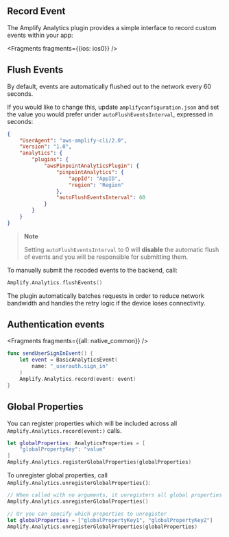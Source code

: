 ## Record Event

The Amplify Analytics plugin provides a simple interface to record custom events within your app:


<Fragments fragments={{ios: ios0}} />

## Flush Events

By default, events are automatically flushed out to the network every 60 seconds. 

If you would like to change this, update `amplifyconfiguration.json` and set the value you would prefer under `autoFlushEventsInterval`, expressed in seconds:

```json
{
    "UserAgent": "aws-amplify-cli/2.0",
    "Version": "1.0",
    "analytics": {
        "plugins": {
            "awsPinpointAnalyticsPlugin": {
                "pinpointAnalytics": {
                    "appId": "AppID",
                    "region": "Region"
                },
                "autoFlushEventsInterval": 60
            }
        }
    }
}
```

> **Note**
>
> Setting `autoFlushEventsInterval` to 0 will **disable** the automatic flush of events and you will be responsible for submitting them.


To manually submit the recoded events to the backend, call:

```swift
Amplify.Analytics.flushEvents()
```

The plugin automatically batches requests in order to reduce network bandwidth and handles the retry logic if the device loses connectivity.

## Authentication events


<Fragments fragments={{all: native_common}} />

  ```swift
  func sendUserSignInEvent() {
      let event = BasicAnalyticsEvent(
          name: "_userauth.sign_in"
      )
      Amplify.Analytics.record(event: event)
  }
  ```

## Global Properties

You can register properties which will be included across all `Amplify.Analytics.record(event:)` calls.

```swift
let globalProperties: AnalyticsProperties = [
    "globalPropertyKey": "value"
]
Amplify.Analytics.registerGlobalProperties(globalProperties)
```

To unregister global properties, call `Amplify.Analytics.unregisterGlobalProperties()`:

```swift
// When called with no arguments, it unregisters all global properties
Amplify.Analytics.unregisterGlobalProperties()

// Or you can specify which properties to unregister
let globalProperties = ["globalPropertyKey1", "globalPropertyKey2"]
Amplify.Analytics.unregisterGlobalProperties(globalProperties)
```
